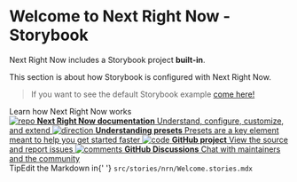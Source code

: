
<Meta title="Next Right Now/Welcome to NRN!" />

<style>{`
  .subheading {
    --mediumdark: '#999999';
    font-weight: 900;
    font-size: 13px;
    color: #999;
    letter-spacing: 6px;
    line-height: 24px;
    text-transform: uppercase;
    margin-bottom: 12px;
    margin-top: 40px;
  }

  .link-list {
    display: grid;
    grid-template-columns: 1fr;
    grid-template-rows: 1fr 1fr;
    row-gap: 10px;
  }

  @media (min-width: 620px) {
    .link-list {
      row-gap: 20px;
      column-gap: 20px;
      grid-template-columns: 1fr 1fr;
    }
  }

  @media all and (-ms-high-contrast:none) {
  .link-list {
      display: -ms-grid;
      -ms-grid-columns: 1fr 1fr;
      -ms-grid-rows: 1fr 1fr;
    }
  }

  .link-item {
    display: block;
    padding: 20px 30px 20px 15px;
    border: 1px solid #00000010;
    border-radius: 5px;
    transition: background 150ms ease-out, border 150ms ease-out, transform 150ms ease-out;
    color: #333333;
    display: flex;
    align-items: flex-start;
  }

  .link-item:hover {
    border-color: #1EA7FD50;
    transform: translate3d(0, -3px, 0);
    box-shadow: rgba(0, 0, 0, 0.08) 0 3px 10px 0;
  }

  .link-item:active {
    border-color: #1EA7FD;
    transform: translate3d(0, 0, 0);
  }

  .link-item strong {
    font-weight: 700;
    display: block;
    margin-bottom: 2px;
  }

  .link-item img {
    height: 40px;
    width: 40px;
    margin-right: 15px;
    flex: none;
  }

  .link-item span {
    font-size: 14px;
    line-height: 20px;
  }

  .tip {
    display: inline-block;
    border-radius: 1em;
    font-size: 11px;
    line-height: 12px;
    font-weight: 700;
    background: #E7FDD8;
    color: #66BF3C;
    padding: 4px 12px;
    margin-right: 10px;
    vertical-align: top;
  }

  .tip-wrapper {
    font-size: 13px;
    line-height: 20px;
    margin-top: 40px;
    margin-bottom: 40px;
  }

  .tip-wrapper code {
    font-size: 12px;
    display: inline-block;
  }


`}</style>

# Welcome to Next Right Now - Storybook

Next Right Now includes a Storybook project **built-in**.

This section is about how Storybook is configured with Next Right Now.

> If you want to see the default Storybook example [come here!](/?path=/story/storybook-example-introduction--page)

<div className="subheading">Learn how Next Right Now works</div>

<div className="link-list">
  <a className="link-item" href="https://unlyed.github.io/next-right-now" target="_blank">
    <img src={Repo} alt="repo" />
    <span>
      <strong>Next Right Now documentation</strong>
      Understand, configure, customize, and extend
    </span>
  </a>
  <a className="link-item" href="https://unlyed.github.io/next-right-now/available-presets/" target="_blank">
    <img src={Direction} alt="direction" />
    <span>
      <strong>Understanding presets</strong>
      Presets are a key element meant to help you get started faster
    </span>
  </a>
  <a className="link-item" href="https://github.com/UnlyEd/next-right-now" target="_blank">
    <img src={Code} alt="code" />
    <span>
      <strong>GitHub project</strong>
      View the source and report issues
    </span>
  </a>
  <a className="link-item" href="https://github.com/UnlyEd/next-right-now/discussions/166#discussioncomment-275086" target="_blank">
    <img src={Comments} alt="comments" />
    <span>
      <strong>GitHub Discussions</strong>
      Chat with maintainers and the community
    </span>
  </a>
</div>

<div className="tip-wrapper">
  <span className="tip">Tip</span>Edit the Markdown in{' '}
  <code>src/stories/nrn/Welcome.stories.mdx</code>
</div>
